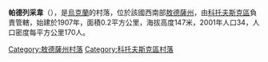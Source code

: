 {{expand|time=2016-09-03T10:02:35+00:00}}
{{unreferenced|time=2016-09-03T10:02:35+00:00}}
{{coord|47|43|1|N|29|18|17|E|scale:30000|display=title}}

'''帕德列采韋'''（{{lang-uk|Падрецеве}}），是[[烏克蘭|烏克蘭]]的村落，位於該國西南部[[敖德薩州|敖德薩州]]，由[[科托夫斯克區|科托夫斯克區]]負責管轄，始建於1907年，面積0.2平方公里，海拔高度147米，2001年人口34，人口密度每平方公里170人。

{{DEFAULTSORT:Падрецеве}}
[[Category:敖德薩州村落|Category:敖德薩州村落]]
[[Category:科托夫斯克區村落|Category:科托夫斯克區村落]]


{{Odessa-geo-stub}}